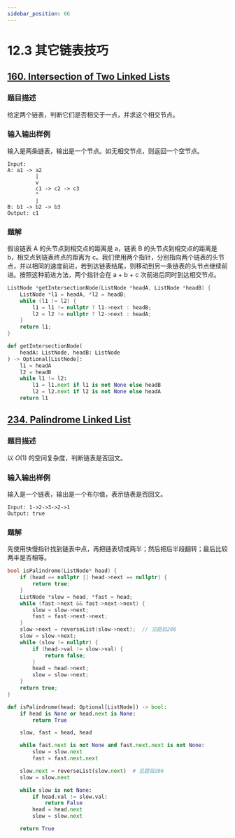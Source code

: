```yaml
---
sidebar_position: 66
---
```


# 12.3 其它链表技巧

## [160. Intersection of Two Linked Lists](https://leetcode.com/problems/intersection-of-two-linked-lists/)

### 题目描述

给定两个链表，判断它们是否相交于一点，并求这个相交节点。

### 输入输出样例

输入是两条链表，输出是一个节点。如无相交节点，则返回一个空节点。

```
Input:
A: a1 -> a2
         |
         v
         c1 -> c2 -> c3
         ^
         |
B: b1 -> b2 -> b3
Output: c1
```

### 题解

假设链表 A 的头节点到相交点的距离是 a，链表 B 的头节点到相交点的距离是 b，相交点到链表终点的距离为 c。我们使用两个指针，分别指向两个链表的头节点，并以相同的速度前进，若到达链表结尾，则移动到另一条链表的头节点继续前进。按照这种前进方法，两个指针会在 a + b + c 次前进后同时到达相交节点。

<Tabs>
<TabItem value="cpp" label="C++">

```cpp
ListNode *getIntersectionNode(ListNode *headA, ListNode *headB) {
    ListNode *l1 = headA, *l2 = headB;
    while (l1 != l2) {
        l1 = l1 != nullptr ? l1->next : headB;
        l2 = l2 != nullptr ? l2->next : headA;
    }
    return l1;
}
```

</TabItem>
<TabItem value="py" label="Python">

```py
def getIntersectionNode(
    headA: ListNode, headB: ListNode
) -> Optional[ListNode]:
    l1 = headA
    l2 = headB    
    while l1 != l2:
        l1 = l1.next if l1 is not None else headB
        l2 = l2.next if l2 is not None else headA    
    return l1
```

</TabItem>

</Tabs>

## [234. Palindrome Linked List](https://leetcode.com/problems/palindrome-linked-list/)

### 题目描述

以 $O(1)$ 的空间复杂度，判断链表是否回文。

### 输入输出样例

输入是一个链表，输出是一个布尔值，表示链表是否回文。

```
Input: 1->2->3->2->1
Output: true
```

### 题解

先使用快慢指针找到链表中点，再把链表切成两半；然后把后半段翻转；最后比较两半是否相等。

<Tabs>
<TabItem value="cpp" label="C++">

```cpp
bool isPalindrome(ListNode* head) {
    if (head == nullptr || head->next == nullptr) {
        return true;
    }
    ListNode *slow = head, *fast = head;
    while (fast->next && fast->next->next) {
        slow = slow->next;
        fast = fast->next->next;
    }
    slow->next = reverseList(slow->next);  // 见题目206
    slow = slow->next;
    while (slow != nullptr) {
        if (head->val != slow->val) {
            return false;
        }
        head = head->next;
        slow = slow->next;
    }
    return true;
}
```

</TabItem>
<TabItem value="py" label="Python">

```py
def isPalindrome(head: Optional[ListNode]) -> bool:
    if head is None or head.next is None:
        return True

    slow, fast = head, head

    while fast.next is not None and fast.next.next is not None:
        slow = slow.next
        fast = fast.next.next

    slow.next = reverseList(slow.next)  # 见题目206
    slow = slow.next

    while slow is not None:
        if head.val != slow.val:
            return False
        head = head.next
        slow = slow.next

    return True

```

</TabItem>

</Tabs>